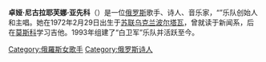 {{Infobox musical artist
|name        =卓娅·尼古拉耶芙娜·亚先科
|外文名        =Зоя Николаевна Ященко
|image       =Zoya yashchenko.jpg
|caption     =卓娅·亚先科（2007年）
|background  =solo_singer
|birth_name  =
|birth_date  ={{Birth date|1972|2|29|mf=y}}
|birth_place =[[苏联|苏联]][[乌克兰|乌克兰]][[波尔塔瓦|波尔塔瓦]]
|genre       =[[民谣摇滚|民谣摇滚]]、{{link-en|吟游音乐|Bard (Soviet Union)}}
|website     =[http://bgvmusic.ru/ “白卫军”乐队网站]
}}
'''卓娅·尼古拉耶芙娜·亚先科'''（{{lang-ru|Зоя Николаевна Ященко}}）是一位[[俄罗斯|俄罗斯]]歌手、诗人、音乐家，“{{link-en|白卫军|Белая гвардия (группа)}}”乐队创始人和主唱。她在1972年2月29日出生于[[苏联|苏联]][[乌克兰|乌克兰]][[波尔塔瓦|波尔塔瓦]]，曾就读于新闻系，后在[[莫斯科|莫斯科]]学习吉他。1993年组建了“白卫军”乐队并活跃至今。

[[Category:俄羅斯女歌手|Category:俄羅斯女歌手]]
[[Category:俄罗斯诗人|Category:俄罗斯诗人]]